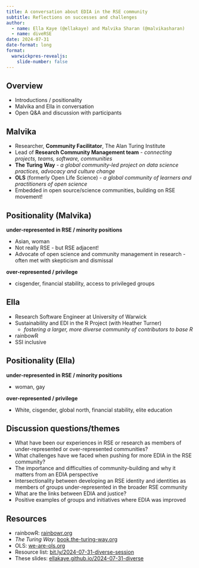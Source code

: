 ```yaml
---
title: A conversation about EDIA in the RSE community
subtitle: Reflections on successes and challenges
author: 
  - name: Ella Kaye (@ellakaye) and Malvika Sharan (@malvikasharan)
  - name: diveRSE
date: 2024-07-31
date-format: long
format:
  warwickpres-revealjs: 
    slide-number: false
---
```


## Overview

- Introductions / positionality
- Malvika and Ella in conversation
- Open Q&A and discussion with participants

## Malvika

- Researcher, **Community Facilitator**, The Alan Turing Institute
- Lead of **Research Community Management team** - *connecting projects, teams, software, communities*
- **The Turing Way** - *a global community-led project on data science practices, advocacy and culture change*
- **OLS** (formerly Open Life Science) - *a global community of learners and practitioners of open science*
- Embedded in open source/science communities, building on RSE movement!

## Positionality (Malvika)

**under-represented in RSE / minority positions**

- Asian, woman
- Not really RSE - but RSE adjacent!
- Advocate of open science and community management in research - often met with skepticism and dismissal

**over-represented / privilege**

- cisgender, financial stability, access to privileged groups

## Ella

- Research Software Engineer at University of Warwick
- Sustainability and EDI in the R Project (with Heather Turner)
  - *fostering a larger, more diverse community of contributors to base R*
- rainbowR
- SSI inclusive

## Positionality (Ella)

**under-represented in RSE / minority positions**

- woman, gay

**over-represented / privilege**

- White, cisgender, global north, financial stability, elite education

## Discussion questions/themes

::: {.incremental}

- What have been our experiences in RSE or research as members of under-represented or over-represented communities?
- [What challenges have we faced when pushing for more EDIA in the RSE community?]{.gray}
- The importance and difficulties of community-building and why it matters from an EDIA perspective
- [Intersectionality between developing an RSE identity and identities as members of groups under-represented in the broader RSE community]{.gray}
- What are the links between EDIA and justice?
- [Positive examples of groups and initiatives where EDIA was improved]{.gray}
:::

## Resources

- rainbowR: [rainbowr.org](https://rainbowr.org/)
- *The Turing Way*: [book.the-turing-way.org](https://book.the-turing-way.org/)
- OLS: [we-are-ols.org](https://we-are-ols.org/)
- Resource list: [bit.ly/2024-07-31-diverse-session](https://annuel2.framapad.org/p/2024-07-31-diverse-session)
- These slides: [ellakaye.github.io/2024-07-31-diverse](https://ellakaye.github.io/2024-07-31-diverse)

```{=html}
<!-- needs to be last chunk of presentation otherwise creates an extra slide -->
<!-- requires Quarto v1.3 -->
<!-- tint80 for border, tint20 for title -->
<!-- this should hopefully no longer be necessary in a future version of Quarto -->
<!-- https://github.com/quarto-dev/quarto-cli/issues/5038 -->
<style type="text/css">
div.callout-note {
  border-left-color: #00A9CE !important;
}

div.callout-note.callout-style-default .callout-title {
  background-color: #B3E5F0 !important;
}

div.callout-warning {
  border-left-color: #CB333B !important;
}

div.callout-warning.callout-style-default .callout-title {
  background-color: #EEC3C3 !important;
}

div.callout-tip {
  border-left-color: #6DCDB8 !important;
}

div.callout-tip.callout-style-default .callout-title {
  background-color: #D3F0EB !important;
}

div.callout-important {
  border-left-color: #F1BE48 !important;
}

div.callout-important.callout-style-default .callout-title {
  background-color: #FAECC8 !important;
}

div.callout-caution {
  border-left-color: #E87722 !important;
}

div.callout-caution.callout-style-default .callout-title {
  background-color: #F8D5BC !important;
}
</style>
```
